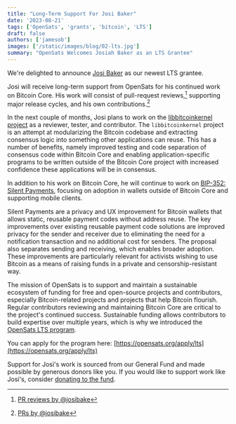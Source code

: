 ```yaml
---
title: "Long-Term Support For Josi Baker"
date: '2023-08-21'
tags: ['OpenSats', 'grants', 'bitcoin', 'LTS']
draft: false
authors: ['jamesob']
images: ['/static/images/blog/02-lts.jpg']
summary: "OpenSats Welcomes Josiah Baker as an LTS Grantee"
---
```


We're delighted to announce [Josi Baker](https://github.com/josibake) as our
newest LTS grantee.

Josi will receive long-term support from OpenSats for his continued work on
Bitcoin Core. His work will consist of pull-request reviews,[^fn-reviews]
supporting major release cycles, and his own contributions.[^fn-prs]

[^fn-reviews]: [PR reviews by @josibake](https://github.com/bitcoin/bitcoin/pulls?q=is%3Apr+reviewed-by%3Ajosibake)
[^fn-prs]: [PRs by @josibake](https://github.com/bitcoin/bitcoin/pulls/josibake)

In the next couple of months, Josi plans to work on the [libbitcoinkernel
project](https://github.com/bitcoin/bitcoin/issues/27587) as a reviewer, tester,
and contributor. The `libbitcoinkernel` project is an attempt at modularizing
the Bitcoin codebase and extracting consensus logic into something other
applications can reuse. This has a number of benefits, namely improved testing
and code separation of consensus code within Bitcoin Core and enabling
application-specific programs to be written outside of the Bitcoin Core project
with increased confidence these applications will be in consensus.

In addition to his work on Bitcoin Core, he will continue to work on [BIP-352:
Silent Payments](https://github.com/bitcoin/bips/pull/1458), focusing on
adoption in wallets outside of Bitcoin Core and supporting mobile clients.

Silent Payments are a privacy and UX improvement for Bitcoin wallets that allows
static, reusable payment codes without address reuse. The key improvements over
existing reusable payment code solutions are improved privacy for the sender and
receiver due to eliminating the need for a notification transaction and no
additional cost for senders. The proposal also separates sending and receiving,
which enables broader adoption. These improvements are particularly relevant for
activists wishing to use Bitcoin as a means of raising funds in a private and
censorship-resistant way.

The mission of OpenSats is to support and maintain a sustainable ecosystem of
funding for free and open-source projects and contributors, especially
Bitcoin-related projects and projects that help Bitcoin flourish. Regular
contributors reviewing and maintaining Bitcoin Core are critical to the
project's continued success. Sustainable funding allows contributors to build
expertise over multiple years, which is why we introduced the [OpenSats LTS
program](https://opensats.org/blog/announcing-lts-grant-program-to-support-bitcoin-core-contributors).

You can apply for the program here:
[https://opensats.org/apply/lts](https://opensats.org/apply/lts)

Support for Josi's work is sourced from our General Fund and made possible by
generous donors like you. If you would like to support work like Josi's,
consider [donating to the fund](https://opensats.org/projects/general_fund).